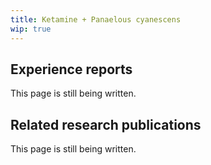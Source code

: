 ---
title: Ketamine + Panaelous cyanescens
wip: true
---

## Experience reports

This page is still being written.

## Related research publications

This page is still being written.

